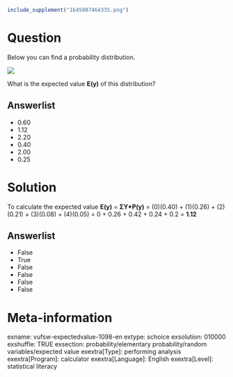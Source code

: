```r
include_supplement("1645087464335.png")
```

Question
========
Below you can find a probability distribution.  
  
![](1645087464335.png)
  
What is the expected value **E(y)** of this distribution?

Answerlist
----------
* 0.60
* 1.12
* 2.20
* 0.40
* 2.00
* 0.25

Solution
========





To calculate the expected value **E(y)** = **ΣY\*P(y)** = (0)(0.40) +
(1)(0.26) + (2)(0.21) + (3)(0.08) + (4)(0.05) = 0 + 0.26 + 0.42 + 0.24 +
0.2 = **1.12**




Answerlist
----------
* False
* True
* False
* False
* False
* False

Meta-information
================
exname: vufsw-expectedvalue-1098-en
extype: schoice
exsolution: 010000
exshuffle: TRUE
exsection: probability/elementary probability/random variables/expected value
exextra[Type]: performing analysis
exextra[Program]: calculator
exextra[Language]: English
exextra[Level]: statistical literacy

